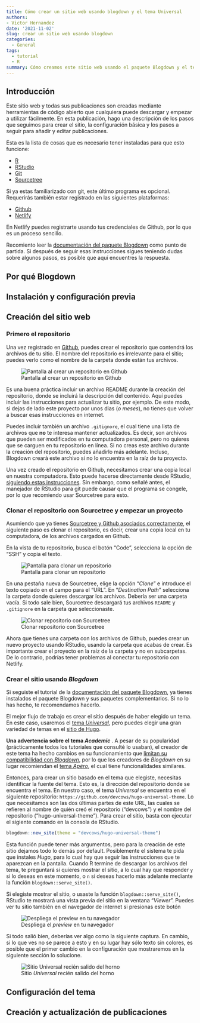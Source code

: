 ```yaml
---
title: Cómo crear un sitio web usando blogdown y el tema Universal
authors:
- Victor Hernandez
date: '2021-11-02'
slug: crear un sitio web usando blogdown
categories:
  - General
tags:
  - tutorial
  - R
summary: Cómo creamos este sitio web usando el paquete Blogdown y el tema *Universal*.
---
```


## Introducción

Este sitio web y todas sus publicaciones son creadas mediante herramientas de código abierto que cualquiera puede descargar
y empezar a utilizar fácilmente. En esta publicación, hago una descripción de los pasos que seguimos para crear el sitio,
la configuración básica y los pasos a seguir para añadir y editar publicaciones.

Esta es la lista de cosas que es necesario tener instaladas para que esto funcione:

- [R](https://cran.r-project.org/bin/windows/base/)
- [RStudio](https://www.rstudio.com/)
- [Git](https://gitforwindows.org/)
- [Sourcetree](https://www.sourcetreeapp.com/)

Si ya estas familiarizado con git, este último programa es opcional. Requerirás también estar registrado en las siguientes
plataformas:

- [Github](https://github.com/)
- [Netlify](https://www.netlify.com/)

En Netlify puedes registrarte usando tus credenciales de Github, por lo que es un proceso sencillo.

Recomiento leer la [documentación del paquete Blogdown](https://bookdown.org/yihui/blogdown/) como punto de partida. Si
después de seguir esas instrucciones sigues teniendo dudas sobre algunos pasos, es posible que aquí encuentres la respuesta.

## Por qué Blogdown

## Instalación y configuración previa

## Creación del sitio web

### Primero el repositorio

Una vez registrado en [Github](https://github.com/), puedes crear el repositorio que contendrá los archivos de tu sitio.
El nombre del repositorio es irrelevante para el sitio; puedes verlo como el nombre de la carpeta donde están tus archivos.

![Pantalla al crear un repositorio en Github](capturas/captura-crear-repositorio.png "Vista al crear un repositorio en Github")

Es una buena práctica incluir un archivo README durante la creación del repositorio, donde se incluirá la descripción del contenido.
Aquí puedes incluir las instrucciones para actualizar tu sitio, por ejemplo. De este modo, si dejas de lado este proyecto por
unos dias (*o meses*), no tienes que volver a buscar esas instrucciones en internet.

Puedes incluir también un archivo `.gitignore`, el cual tiene una lista de archivos que **no** te interesa mantener actualizados.
Es decir, son archivos que pueden ser modificados en tu computadora personal, pero no quieres que se carguen en tu repositorio en línea.
Si no creas este archivo durante la creación del repositorio, puedes añadirlo más adelante. Incluso, Blogdown creará este
archivo si no lo encuentra en la raíz de tu proyecto.

Una vez creado el repositorio en Github, necesitamos crear una copia local en nuestra computadora. Esto puede hacerse directamente
desde RStudio, [siguiendo estas instrucciones](https://happygitwithr.com/new-github-first.html). Sin embargo, como señalé
antes, el manejador de RStudio para git puede causar que el programa se congele, por lo que recomiendo usar Sourcetree para esto.

### Clonar el repositorio con Sourcetree y empezar un proyecto

Asumiendo que ya tienes [Sourcetree y Github asociados correctamente](#instalación-y-configuración-previa), el siguiente
paso es clonar el repositorio, es decir, crear una copia local en tu computadora, de los archivos cargados en Github. 

En la vista de tu repositorio, busca el botón "Code", selecciona la opción de "SSH" y copia el texto.

![Pantalla para clonar un repositorio](capturas/captura-clonar-github.png "Vista al clonar un repositorio desde Github")

En una pestaña nueva de Sourcetree, elige la opción "*Clone*" e introduce el texto copiado en el campo para el "URL".
En "*Destination Path*" selecciona la carpeta donde quieres descargar los archivos. Debería ser una carpeta vacía.
Si todo sale bien, Sourcetree descargará tus archivos `README` y `.gitignore` en la carpeta que seleccionaste.

![Clonar repositorio con Sourcetree](capturas/captura-clonar-sourcetree.png "Vista al clonar un repositorio con Sourcetree")

Ahora que tienes una carpeta con los archivos de Github, puedes crear un nuevo proyecto usando RStudio, usando la carpeta
que acabas de crear. Es importante crear el proyecto en la raiz de la carpeta y no en subcarpetas. De lo contrario, 
podrías tener problemas al conectar tu repositorio con Netlify. 

### Crear el sitio usando *Blogdown*

Si seguiste el tutorial de la [documentación del paquete Blogdown](https://bookdown.org/yihui/blogdown/), ya tienes instalados
el paquete Blogdown y sus paquetes complementarios. Si no lo has hecho, te recomendamos hacerlo.

El mejor flujo de trabajo es crear el sitio después de haber elegido un tema. En este caso, usaremos el
[tema *Universal*](https://themes.gohugo.io/themes/hugo-universal-theme/), pero puedes elegir una gran variedad de temas
en el [sitio de Hugo](https://themes.gohugo.io/).

**Una advertencia sobre el tema *Academic* **. A pesar de su popularidad (prácticamente todos los tutoriales que consulté
lo usaban), el creador de este tema ha hecho cambios en su funcionamiento que [limitan su compatibilidad con *Blogdown*](https://github.com/rstudio/blogdown/issues/638), por lo que los creadores
de *Blogdown* en su lugar recomiendan el [tema *Apéro*](https://hugo-apero-docs.netlify.app/), el cual tiene funcionalidades
similares.

Entonces, para crear un sitio basado en el tema que elegiste, necesitas identificar la fuente del tema. Esto es, la dirección del 
repositorio donde se encuentra el tema. En nuestro caso, el tema *Universal* se encuentra en el siguiente repositorio:
`https://github.com/devcows/hugo-universal-theme`. Lo que necesitamos son las dos últimas partes de este URL, las cuales
se refieren al nombre de quién creó el repositorio ("devcows") y el nombre del repositorio ("hugo-universal-theme").
Para crear el sitio, basta con ejecutar el sigiente comando en la consola de RStudio.

```r
blogdown::new_site(theme = "devcows/hugo-universal-theme")
```

Esta función puede tener más argumentos, pero para la creación de este sitio dejamos todo lo demás por default. Posiblemente
el sistema te pida que instales *Hugo*, para lo cual hay que seguir las instrucciones que te aparezcan en la pantalla. 
Cuando R termine de descargar los archivos del tema, te preguntará si quieres mostrar el sitio, a lo cual hay que responder
`y` si lo deseas en este momento, o `n` si deseas hacerlo más adelante mediante la función `blogdown::serve_site()`.

Si elegiste mostrar el sitio, o usaste la función `blogdown::serve_site()`, RStudio te mostrará una vista previa del sitio
en la ventana "*Viewer*". Puedes ver tu sitio también en el navegador de internet si presionas este botón

![Despliega el *preview* en tu navegador](capturas/captura-viewer.png)

Si todo salió bien, deberías ver algo como la siguiente captura. En cambio, si lo que ves no se parece a esto y en su
lugar hay sólo texto sin colores, es posible que el primer cambio en la configuración que mostraremos en la siguiente
sección lo solucione. 

![Sitio *Universal* recién salido del horno](capturas/captura-universal.png)

## Configuración del tema

## Creación y actualización de publicaciones
